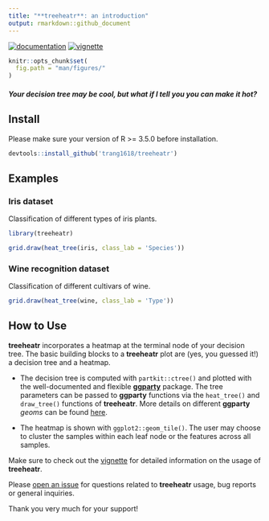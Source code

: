 ```yaml
---
title: "**treeheatr**: an introduction"
output: rmarkdown::github_document
---
```


[![documentation](https://img.shields.io/badge/-Documentation-purple?style=for-the-badge&logo=read-the-docs)](https://trang1618.github.io/treeheatr/reference/)
[![vignette](https://img.shields.io/badge/-Vignette-green?style=for-the-badge&logo=rstudio)](https://trang1618.github.io/treeheatr/articles/explore.html/)


```r
knitr::opts_chunk$set(
  fig.path = "man/figures/"
)
```

#### *Your decision tree may be cool, but what if I tell you you can make it hot?*

## Install 

Please make sure your version of R >= 3.5.0 before installation.

```r
devtools::install_github('trang1618/treeheatr')
```

## Examples

### Iris dataset

Classification of different types of iris plants.

```r
library(treeheatr)

grid.draw(heat_tree(iris, class_lab = 'Species'))
```

### Wine recognition dataset

Classification of different cultivars of wine.

```r
grid.draw(heat_tree(wine, class_lab = 'Type'))
```


## How to Use

**treeheatr** incorporates a heatmap at the terminal node of your decision tree.
The basic building blocks to a **treeheatr** plot are (yes, you guessed it!) a decision tree and a heatmap.

* The decision tree is computed with `partkit::ctree()` and plotted with the well-documented and flexible [**ggparty**](https://cran.r-project.org/web/packages/ggparty/index.html) package.
The tree parameters can be passed to **ggparty** functions via the `heat_tree()` and `draw_tree()` functions of **treeheatr**.
More details on different **ggparty** *geoms* can be found [here](https://github.com/martin-borkovec/ggparty).

* The heatmap is shown with `ggplot2::geom_tile()`.
The user may choose to cluster the samples within each leaf node or the features across all samples.

Make sure to check out the [vignette](https://trang1618.github.io/treeheatr/articles/explore.html) for detailed information on the usage of **treeheatr**.

Please [open an issue](https://github.com/trang1618/treeheatr/issues/new) for questions related to **treeheatr** usage, bug reports or general inquiries.

Thank you very much for your support!

